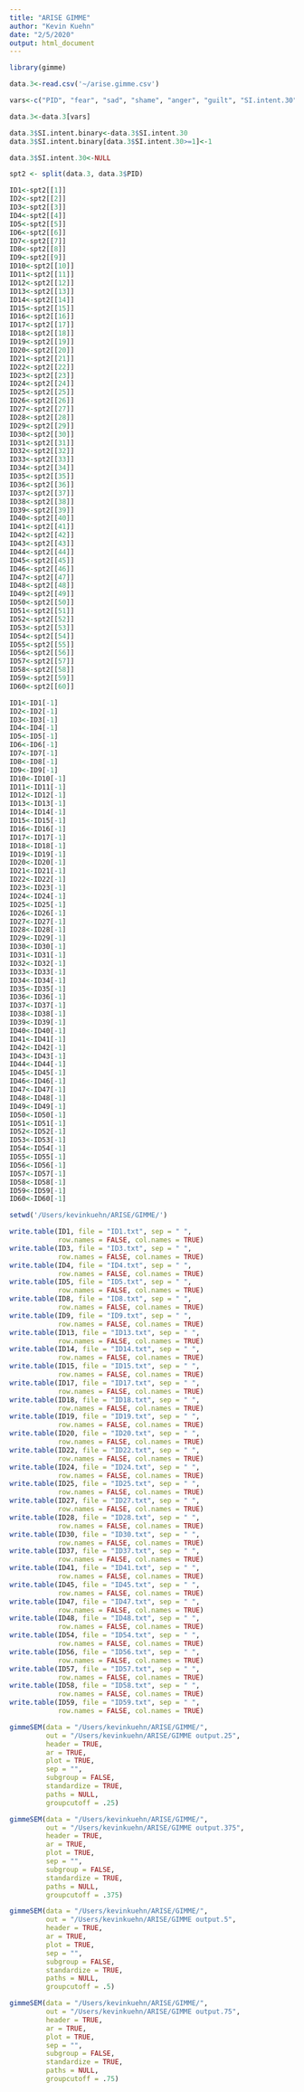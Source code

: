 ```yaml
---
title: "ARISE GIMME"
author: "Kevin Kuehn"
date: "2/5/2020"
output: html_document
---
```


```r
library(gimme)
```

```r
data.3<-read.csv('~/arise.gimme.csv')

vars<-c("PID", "fear", "sad", "shame", "anger", "guilt", "SI.intent.30")

data.3<-data.3[vars]

data.3$SI.intent.binary<-data.3$SI.intent.30
data.3$SI.intent.binary[data.3$SI.intent.30>=1]<-1

data.3$SI.intent.30<-NULL

spt2 <- split(data.3, data.3$PID)

ID1<-spt2[[1]]
ID2<-spt2[[2]]
ID3<-spt2[[3]]
ID4<-spt2[[4]]
ID5<-spt2[[5]]
ID6<-spt2[[6]]
ID7<-spt2[[7]]
ID8<-spt2[[8]]
ID9<-spt2[[9]]
ID10<-spt2[[10]]
ID11<-spt2[[11]]
ID12<-spt2[[12]]
ID13<-spt2[[13]]
ID14<-spt2[[14]]
ID15<-spt2[[15]]
ID16<-spt2[[16]]
ID17<-spt2[[17]]
ID18<-spt2[[18]]
ID19<-spt2[[19]]
ID20<-spt2[[20]]
ID21<-spt2[[21]]
ID22<-spt2[[22]]
ID23<-spt2[[23]]
ID24<-spt2[[24]]
ID25<-spt2[[25]]
ID26<-spt2[[26]]
ID27<-spt2[[27]]
ID28<-spt2[[28]]
ID29<-spt2[[29]]
ID30<-spt2[[30]]
ID31<-spt2[[31]]
ID32<-spt2[[32]]
ID33<-spt2[[33]]
ID34<-spt2[[34]]
ID35<-spt2[[35]]
ID36<-spt2[[36]]
ID37<-spt2[[37]]
ID38<-spt2[[38]]
ID39<-spt2[[39]]
ID40<-spt2[[40]]
ID41<-spt2[[41]]
ID42<-spt2[[42]]
ID43<-spt2[[43]]
ID44<-spt2[[44]]
ID45<-spt2[[45]]
ID46<-spt2[[46]]
ID47<-spt2[[47]]
ID48<-spt2[[48]]
ID49<-spt2[[49]]
ID50<-spt2[[50]]
ID51<-spt2[[51]]
ID52<-spt2[[52]]
ID53<-spt2[[53]]
ID54<-spt2[[54]]
ID55<-spt2[[55]]
ID56<-spt2[[56]]
ID57<-spt2[[57]]
ID58<-spt2[[58]]
ID59<-spt2[[59]]
ID60<-spt2[[60]]

ID1<-ID1[-1]
ID2<-ID2[-1]
ID3<-ID3[-1]   
ID4<-ID4[-1]   
ID5<-ID5[-1]   
ID6<-ID6[-1]  
ID7<-ID7[-1]   
ID8<-ID8[-1]  
ID9<-ID9[-1]  
ID10<-ID10[-1]  
ID11<-ID11[-1]  
ID12<-ID12[-1]
ID13<-ID13[-1]  
ID14<-ID14[-1]  
ID15<-ID15[-1]  
ID16<-ID16[-1]  
ID17<-ID17[-1]  
ID18<-ID18[-1]
ID19<-ID19[-1]  
ID20<-ID20[-1]  
ID21<-ID21[-1] 
ID22<-ID22[-1] 
ID23<-ID23[-1] 
ID24<-ID24[-1]
ID25<-ID25[-1]  
ID26<-ID26[-1]  
ID27<-ID27[-1]  
ID28<-ID28[-1]  
ID29<-ID29[-1] 
ID30<-ID30[-1]
ID31<-ID31[-1]  
ID32<-ID32[-1] 
ID33<-ID33[-1]
ID34<-ID34[-1]
ID35<-ID35[-1] 
ID36<-ID36[-1]
ID37<-ID37[-1]
ID38<-ID38[-1]
ID39<-ID39[-1]
ID40<-ID40[-1]
ID41<-ID41[-1]
ID42<-ID42[-1]
ID43<-ID43[-1]
ID44<-ID44[-1]
ID45<-ID45[-1]
ID46<-ID46[-1]
ID47<-ID47[-1]
ID48<-ID48[-1]
ID49<-ID49[-1]
ID50<-ID50[-1]
ID51<-ID51[-1]
ID52<-ID52[-1]
ID53<-ID53[-1]
ID54<-ID54[-1]
ID55<-ID55[-1]
ID56<-ID56[-1]
ID57<-ID57[-1]
ID58<-ID58[-1]
ID59<-ID59[-1]
ID60<-ID60[-1]

setwd('/Users/kevinkuehn/ARISE/GIMME/')

write.table(ID1, file = "ID1.txt", sep = " ",
            row.names = FALSE, col.names = TRUE)
write.table(ID3, file = "ID3.txt", sep = " ",
            row.names = FALSE, col.names = TRUE)
write.table(ID4, file = "ID4.txt", sep = " ",
            row.names = FALSE, col.names = TRUE)
write.table(ID5, file = "ID5.txt", sep = " ",
            row.names = FALSE, col.names = TRUE)
write.table(ID8, file = "ID8.txt", sep = " ",
            row.names = FALSE, col.names = TRUE)
write.table(ID9, file = "ID9.txt", sep = " ",
            row.names = FALSE, col.names = TRUE)
write.table(ID13, file = "ID13.txt", sep = " ",
            row.names = FALSE, col.names = TRUE)
write.table(ID14, file = "ID14.txt", sep = " ",
            row.names = FALSE, col.names = TRUE)
write.table(ID15, file = "ID15.txt", sep = " ",
            row.names = FALSE, col.names = TRUE)
write.table(ID17, file = "ID17.txt", sep = " ",
            row.names = FALSE, col.names = TRUE)
write.table(ID18, file = "ID18.txt", sep = " ",
            row.names = FALSE, col.names = TRUE)
write.table(ID19, file = "ID19.txt", sep = " ",
            row.names = FALSE, col.names = TRUE)
write.table(ID20, file = "ID20.txt", sep = " ",
            row.names = FALSE, col.names = TRUE)
write.table(ID22, file = "ID22.txt", sep = " ",
            row.names = FALSE, col.names = TRUE)
write.table(ID24, file = "ID24.txt", sep = " ",
            row.names = FALSE, col.names = TRUE)
write.table(ID25, file = "ID25.txt", sep = " ",
            row.names = FALSE, col.names = TRUE)
write.table(ID27, file = "ID27.txt", sep = " ",
            row.names = FALSE, col.names = TRUE)
write.table(ID28, file = "ID28.txt", sep = " ",
            row.names = FALSE, col.names = TRUE)
write.table(ID30, file = "ID30.txt", sep = " ",
            row.names = FALSE, col.names = TRUE)
write.table(ID37, file = "ID37.txt", sep = " ",
            row.names = FALSE, col.names = TRUE)
write.table(ID41, file = "ID41.txt", sep = " ",
            row.names = FALSE, col.names = TRUE)
write.table(ID45, file = "ID45.txt", sep = " ",
            row.names = FALSE, col.names = TRUE)
write.table(ID47, file = "ID47.txt", sep = " ",
            row.names = FALSE, col.names = TRUE)
write.table(ID48, file = "ID48.txt", sep = " ",
            row.names = FALSE, col.names = TRUE)
write.table(ID54, file = "ID54.txt", sep = " ",
            row.names = FALSE, col.names = TRUE)
write.table(ID56, file = "ID56.txt", sep = " ",
            row.names = FALSE, col.names = TRUE)
write.table(ID57, file = "ID57.txt", sep = " ",
            row.names = FALSE, col.names = TRUE)
write.table(ID58, file = "ID58.txt", sep = " ",
            row.names = FALSE, col.names = TRUE)
write.table(ID59, file = "ID59.txt", sep = " ",
            row.names = FALSE, col.names = TRUE)
```

```r
gimmeSEM(data = "/Users/kevinkuehn/ARISE/GIMME/",
         out = "/Users/kevinkuehn/ARISE/GIMME output.25",
         header = TRUE,
         ar = TRUE,
         plot = TRUE,
         sep = "",
         subgroup = FALSE,
         standardize = TRUE,
         paths = NULL,
         groupcutoff = .25)

gimmeSEM(data = "/Users/kevinkuehn/ARISE/GIMME/",
         out = "/Users/kevinkuehn/ARISE/GIMME output.375",
         header = TRUE,
         ar = TRUE,
         plot = TRUE,
         sep = "",
         subgroup = FALSE,
         standardize = TRUE,
         paths = NULL,
         groupcutoff = .375)

gimmeSEM(data = "/Users/kevinkuehn/ARISE/GIMME/",
         out = "/Users/kevinkuehn/ARISE/GIMME output.5",
         header = TRUE,
         ar = TRUE,
         plot = TRUE,
         sep = "",
         subgroup = FALSE,
         standardize = TRUE,
         paths = NULL,
         groupcutoff = .5)

gimmeSEM(data = "/Users/kevinkuehn/ARISE/GIMME/",
         out = "/Users/kevinkuehn/ARISE/GIMME output.75",
         header = TRUE,
         ar = TRUE,
         plot = TRUE,
         sep = "",
         subgroup = FALSE,
         standardize = TRUE,
         paths = NULL,
         groupcutoff = .75)
```
